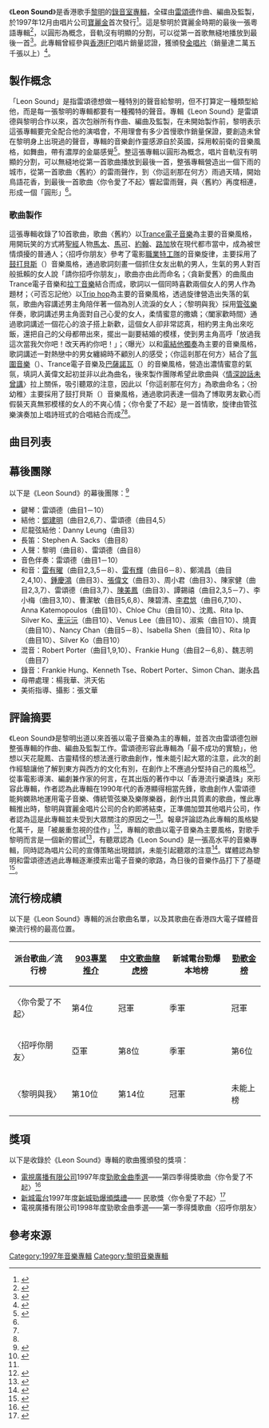 {{Infobox album
| name       = Leon Sound
| original_name  = 
| type       = 專輯
| artist     = [[黎明|黎明]]
| cover      = Leon Sound cover.jpg
| alt        = 《Leon Sound》的唱片專輯封面
| released   = 1997年12月
| format     = 
| recorded   = 1997年
| studio     = 
| genre      = [[流行音樂|流行音樂]]
| length     = {{Duration|m=38|s=04}}
| language   = 粵語
| label      = 寶麗金
| producer   = 雷頌德
| chronology = 黎明
| prev_title = [[Leon's...|Leon's...]]
| prev_year  = 1997
| next_title = [[黎明電影主題曲歌集|黎明電影主題曲歌集]]
| next_year  = 1997
}}

《'''Leon Sound'''》是香港歌手[[黎明|黎明]]的[[錄音室專輯|錄音室專輯]]，全碟由[[雷頌德|雷頌德]]作曲、編曲及監製，於1997年12月由唱片公司[[寶麗金|寶麗金]]首次發行<ref>{{Cite book | author = 林玉鑫| title = 百歌爭嗚 成名曲、流行曲快樂大放送 | location = 北京 | publisher = 海潮出版社 | date = 2001-01 | pages = 371 | ISBN = 7801512839 |language = zh-hans}}</ref>。這是黎明於寶麗金時期的最後一張粵語專輯<ref>{{Cite web|url =https://hk.nextmgz.com/article/2_712650_0|title =能與雷頌德結盟 Leon要多謝一位重要女士|date =2016-12-07|publisher =壹周刊|author =利雲志|language =zh|accessdate =2020-08-25|archive-url =https://web.archive.org/web/20200810214525/https://hk.nextmgz.com/article/2_712650_0|archive-date =2020-08-10|dead-url =yes}}</ref>，以圓形為概念，音軌沒有明顯的分割，可以從第一首歌無縫地播放到最後一首<ref name="夜話港樂2">{{Cite book | author =何言| title =夜話港樂2─填詞人X天王巨星X勁歌金曲|location =香港|publisher =香港中和出版有限公司| date =2015-08| pages =196－200| ISBN =9789888284979|language =zh}}</ref>。此專輯曾經參與[[國際唱片業協會（香港會）|香港IFPI]]唱片銷量認證，獲頒發[[金唱片|金唱片]]（銷量達二萬五千張以上）<ref>{{Cite web|url = http://www.ifpihk.org/www_1/go3e.php|title = 本地金唱片|publisher = 國際唱片業協會（香港會）|language = zh|date = 1997|accessdate = 2020-09-23|archive-url = https://web.archive.org/web/20100323114052/http://www.ifpihk.org/www_1/go3e.php|archive-date = 2010-03-23|dead-url = yes}}</ref>。

==製作概念==
「Leon Sound」是指雷頌德想做一種特別的聲音給黎明，但不打算定一種類型給他，而是每一張黎明的專輯都要有一種獨特的聲音。專輯《Leon Sound》是雷頌德與黎明合作以來，首次包辦所有作曲、編曲及監製，在未開始製作前，黎明表示這張專輯要完全配合他的演唱會，不用理會有多少首慢歌作銷量保證，要創造未曾在黎明身上出現過的聲音，專輯的音樂創作靈感源自於英國，採用較前衛的音樂風格，如舞曲，帶有濃厚的金屬感覺<ref name="Disc Jockey 雜誌">{{Cite book|title = 甚麼叫Leon Sound 雷頌德說|location = 香港|publisher = Disc Jockey 雜誌|date = 1998|accessdate = 2020-10-01|url = https://wx2.sinaimg.cn/large/67df3b43gy1ghrvl03ro1j20u0140qv5.jpg|language = zh|archive-url = https://web.archive.org/web/20201001030930/https://wx2.sinaimg.cn/large/67df3b43gy1ghrvl03ro1j20u0140qv5.jpg|archive-date = 2020-10-01|dead-url = yes}}</ref>。整這張專輯以圓形為概念，唱片音軌沒有明顯的分割，可以無縫地從第一首歌曲播放到最後一首，整張專輯營造出一個下雨的城市，從第一首歌曲〈舊約〉的雷雨聲作，到〈你這剎那在何方〉雨過天晴，開始鳥語花香，到最後一首歌曲〈你令愛了不起〉響起雷雨聲，與〈舊約〉再度相連，形成一個「圓形」<ref name="夜話港樂2"/>。

===歌曲製作===
這張專輯收錄了10首歌曲，歌曲〈舊約〉以[[Trance|Trance]][[電子音樂|電子音樂]]為主要的音樂風格，用開玩笑的方式將[[聖經|聖經]]人物[[馬太|馬太]]、[[馬可_(福音書作者)|馬可]]、[[約翰_(使徒)|約翰]]、[[路加|路加]]放在現代都市當中，成為被世情煩擾的普通人；〈招呼你朋友〉參考了電影[[職業特工隊|職業特工隊]]的音樂旋律，主要採用了[[鼓打貝斯|鼓打貝斯]]（{{lang-en|drum and bass}}）音樂風格，通過歌詞刻畫一個抓住女友出軌的男人，生氣的男人對百般抵賴的女人說「請你招呼你朋友」，歌曲亦由此而命名；〈貪新愛舊〉的曲風由Trance電子音樂和[[拉丁音樂|拉丁音樂]]結合而成，歌詞以一個同時喜歡兩個女人的男人作為題材；〈可否忘記他〉以[[神遊舞曲|Trip hop]]為主要的音樂風格，透過旋律營造出失落的氣氛，歌曲內容講述男主角陪伴著一個為別人流淚的女人；〈黎明與我〉採用[[管弦樂|管弦樂]]伴奏，歌詞講述男主角面對自己心愛的女人，柔情蜜意的撒嬌；〈闔家歡時間〉通過歌詞講述一個花心的浪子搭上新歡，這個女人卻非常認真，相約男主角出來吃飯，還把自己的父母都帶出來，擺出一副要結婚的模樣，使到男主角高呼「放過我這次當我欠你吧！改天再約你吧！」；〈曝光〉以{{link-en|Big beat}}和[[電結他|電結他]][[獨奏|獨奏]]為主要的音樂風格，歌詞講述一對熱戀中的男女纏綿時不顧別人的感受；〈你這剎那在何方〉結合了[[氛圍音樂|氛圍音樂]]（{{lang-en|Ambient music}}）、Trance電子音樂及[[巴薩諾瓦|巴薩諾瓦]]（{{lang-en|Bossa Nova}}）的音樂風格，營造出濃情蜜意的氣氛，填詞人黃偉文起初並非以此為曲名，後來製作團隊希望此歌曲與〈[[情深說話未曾講|情深說話未曾講]]〉拉上關係，吸引聽眾的注意，因此以「你這剎那在何方」為歌曲命名；〈扮幼稚〉主要採用了鼓打貝斯（{{lang-en|drum and bass}}）音樂風格，通過歌詞表達一個為了博取男友歡心而假裝天真無邪模樣的女人的不爽心情；〈你令愛了不起〉是一首情歌，旋律由管弦樂演奏加上唱詩班式的合唱結合而成<ref name="Disc Jockey 雜誌"/><ref name="夜話港樂2"/>。

==曲目列表==
{{tracklist
| headline        = CD
| total_length    = 38:04
| title_width = 30%

| all_music = 雷頌德
| all_arranger = 雷頌德
| all_producer = 雷頌德

| title1         = 舊約
| lyrics1        = [[黃偉文|黃偉文]]
| longnote1      = 
| length1        = 2:50

| title2         = 招呼你朋友
| lyrics2        = [[林夕|林夕]]
| longnote2      = 第二主打
| length2        = 3:54

| title3         = 貪新愛舊
| lyrics3        = 林夕
| longnote3      = 
| length3        = 3:51

| title4         = 可否忘記他
| lyrics4        = [[周禮茂|周禮茂]]
| longnote4      = 
| length4        = 4:06

| title5         = 黎明與我
| lyrics5        = 林夕
| longnote5      = 第三主打
| length5        = 4:07

| title6         = 闔家歡時間
| lyrics6        = 黃偉文<br>（Rap詞：[[Kevin_Li|Kevin Li]]）
| longnote6      = 
| length6        = 3:56

| title7         = 曝光
| lyrics7        = 林夕
| longnote7      = 
| length7        = 2:59

| title8         = 你這剎那在何方
| lyrics8        = 黃偉文
| longnote8      = 與[[雷頌德|雷頌德]]合唱
| length8        = 4:07

| title9         = 扮幼稚
| lyrics9        = 林夕
| longnote9      = 
| length9        = 3:24

| title10        = 你令愛了不起
| lyrics10       = [[林振強|林振強]]
| longnote10     = 第一主打<ref>{{cite news |language = zh |url = https://i.imgur.com/PPAJSZB.jpg |title = Leon Sound |publisher = 報章廣告 |date = 1997 |accessdate = 2021-05-23 |archive-url = https://web.archive.org/web/20210523122347/https://i.imgur.com/PPAJSZB.jpg |archive-date = 2021-05-23 |dead-url = yes }}</ref>
| length10       = 4:03
}}
{{Tracklist
| headline = VCD
| extra_column = 導演
| title_width = 54%
| title1 = 100樣可能
| note1 = 音樂短片
| extra1 = 張文幹
}}

==幕後團隊==
以下是《Leon Sound》的幕後團隊：<ref>{{Cite web |url = https://www.discogs.com/Leon-Lai-Leon-Sound/release/9196408 |title = Leon Lai–Leon Sound |date = 1997-12 |publisher = Discogs |language = en |accessdate = 2021-05-23 |archive-url = https://web.archive.org/web/20200926231913/https://www.discogs.com/Leon-Lai-Leon-Sound/release/9196408 |archive-date = 2020-09-26 |dead-url = no }}</ref>
*鍵琴：雷頌德（曲目1－10）
*結他：[[鄧建明|鄧建明]]（曲目2,6,7）、雷頌德（曲目4,5）
*尼龍弦結他：Danny Leung（曲目3）
*長笛：Stephen A. Sacks（曲目8）
*人聲：黎明（曲目8）、雷頌德（曲目8）
*音色伴奏：雷頌德（曲目1－10）
*和音：[[雷有曜|雷有曜]]（曲目2,3,5－8）、[[雷有輝|雷有輝]]（曲目6－8）、鄭鴻昌（曲目2,4,10）、[[鍾慶鴻|鍾慶鴻]]（曲目3）、[[張偉文|張偉文]]（曲目3）、周小君（曲目3）、陳家健（曲目2,3,7）、雷頌德（曲目3,7）、[[陳美鳳_(香港)|陳美鳳]]（曲目3）、譚錫禧（曲目2,3,5－7）、李小梅（曲目3,10）、曹潔敏（曲目5,6,8）、陳碧清、[[李君筑|李君筑]]（曲目6,7,10）、Anna Katemopoulos（曲目10）、Chloe Chu（曲目10）、沈鳳、Rita Ip、Silver Ko、[[車沅沅|車沅沅]]（曲目10）、Venus Lee（曲目10）、淑紫（曲目10）、燒賣（曲目10）、Nancy Chan（曲目5－8）、Isabella Shen（曲目10）、Rita Ip（曲目10）、Silver Ko（曲目10）
*混音：Robert Porter（曲目1,9,10）、Frankie Hung（曲目2－6,8）、魏志明（曲目7）
*錄音：Frankie Hung、Kenneth Tse、Robert Porter、Simon Chan、謝永昌
*母帶處理：楊我華、洪天佑
*美術指導、攝影：張文華

==評論摘要==
《Leon Sound》是黎明出道以來首張以電子音樂為主的專輯，並首次由雷頌德包辦整張專輯的作曲、編曲及監製工作。雷頌德形容此專輯為「最不成功的實驗」，他想以天花龍鳳、古靈精怪的想法進行歌曲創作，惟未能引起大眾的注意，此次的創作經驗讓他了解到東方與西方的文化有別，在創作上不應過分堅持自己的風格<ref>{{Cite web |url = https://i.imgur.com/VFRHt4Q.jpg |title = 連番受挫如犯太歲|date = 2016 |publisher = 明報周刊 |language = zh |accessdate = 2022-03-07|archive-url = https://web.archive.org/web/20220227044220/https://i.imgur.com/VFRHt4Q.jpg|archive-date = 2022-02-27|dead-url = yes}}</ref>。從事電影導演、編劇兼作家的何言，在其出版的著作中以「香港流行樂遺珠」來形容此專輯，作者認為此專輯在1990年代的香港顯得相當先鋒，歌曲創作人雷頌德能夠嫻熟地運用電子音樂、傳統管弦樂及樂隊樂器，創作出具質素的歌曲，惟此專輯推出時，黎明與寶麗金唱片公司的合約即將結束，正準備加盟其他唱片公司，作者認為這是此專輯並未受到大眾關注的原因之一<ref name="夜話港樂2"/>。報章評論認為此專輯的風格變化萬千，是「被嚴重忽視的佳作」<ref>{{cite news |language = zh |url = https://hd.stheadline.com/news/columns/1233/20200325/843484/%E5%B0%88%E6%AC%84-Music-Chat-%E9%BB%8E%E5%A4%A9%E7%8E%8B%E6%9C%80%E5%85%B7%E9%9F%B3%E6%A8%82%E9%87%8E%E5%BF%83 |title = Music Chat——黎天王最具音樂野心 |publisher = 頭條日報 |date = 2020-03-25 |accessdate = 2020-04-02 |archive-url = https://web.archive.org/web/20200325045732/https://hd.stheadline.com/news/columns/1233/20200325/843484/%E5%B0%88%E6%AC%84-Music-Chat-%E9%BB%8E%E5%A4%A9%E7%8E%8B%E6%9C%80%E5%85%B7%E9%9F%B3%E6%A8%82%E9%87%8E%E5%BF%83 |archive-date = 2020-03-25 |dead-url = no }}</ref>，專輯的歌曲以電子音樂為主要風格，對歌手黎明而言是一個新的嘗試<ref>{{cite news |language = zh |url = https://i.imgur.com/kO1vYQy.jpg |title = 小室哲Mark教黎明跳舞 |date = 1997-12 |accessdate = 2021-05-23 |archive-url = https://web.archive.org/web/20210523123329/https://i.imgur.com/kO1vYQy.jpg |archive-date = 2021-05-23 |dead-url = yes }}</ref>，有聽眾認為《Leon Sound》是一張高水平的音樂專輯，同時認為唱片公司的宣傳策略出現錯誤，未能引起聽眾的注意<ref>{{cite news |language = zh |url = https://i.imgur.com/554RXH2.jpg |title = 黎明新碟雷頌德功勞多 |date = 1997 |accessdate = 2021-05-23 |archive-url = https://web.archive.org/web/20210523123457/https://i.imgur.com/554RXH2.jpg |archive-date = 2021-05-23 |dead-url = yes }}</ref>。媒體認為黎明和雷頌德透過此專輯逐漸摸索出電子音樂的歌路，為日後的音樂作品打下了基礎<ref>{{cite news|language =zh|author =王嘉政|url =https://www.hk01.com/%E8%97%9D%E6%96%87/101409/%E5%9B%9E%E6%AD%B8%E5%BB%BF%E5%B9%B4-%E5%9B%9E%E5%B8%B6%E9%BB%8E%E6%98%8E%E7%8E%A9%E4%B8%B2%E5%9C%8B%E6%AD%8C-%E4%BE%AE%E8%BE%B1%E6%8C%87%E8%B2%AC%E5%BC%95%E7%99%BC97%E9%9B%BB%E9%9F%B3%E9%9D%A9%E5%91%BD|title =回帶黎明玩串國歌 侮辱指責引發97電音革命|publisher =香港01|date =2017-06-30|access-date =2019-12-12|archive-url =https://web.archive.org/web/20181110040625/https://www.hk01.com/%E8%97%9D%E6%96%87/101409/%E5%9B%9E%E6%AD%B8%E5%BB%BF%E5%B9%B4-%E5%9B%9E%E5%B8%B6%E9%BB%8E%E6%98%8E%E7%8E%A9%E4%B8%B2%E5%9C%8B%E6%AD%8C-%E4%BE%AE%E8%BE%B1%E6%8C%87%E8%B2%AC%E5%BC%95%E7%99%BC97%E9%9B%BB%E9%9F%B3%E9%9D%A9%E5%91%BD|archive-date =2018-11-10|dead-url =no}}</ref>。

== 流行榜成績 ==
以下是《Leon Sound》專輯的派台歌曲名單，以及其歌曲在香港四大電子媒體音樂流行榜的最高位置。
{| class="wikitable" align="center"
|-
! 派台歌曲／流行榜 !! [[903專業推介|903專業推介]] !! [[中文歌曲龍虎榜|中文歌曲龍虎榜]] !! 新城電台勁爆本地榜 !! [[勁歌金榜|勁歌金榜]]
|-
|〈你令愛了不起〉||第4位||冠軍||季軍||冠軍
|-
|〈招呼你朋友〉||亞軍||第8位||季軍||第6位
|-
|〈黎明與我〉||第10位||第14位||冠軍||未能上榜
|}

==獎項==
以下是收錄於《Leon Sound》專輯的歌曲獲頒發的獎項：
*[[電視廣播有限公司|電視廣播有限公司]]1997年度[[勁歌金曲優秀選|勁歌金曲季選]]——第四季得獎歌曲〈你令愛了不起〉<ref>{{Cite web |url = https://programme.mytvsuper.com/tc/128063 |title = 一九九七年勁歌金曲第四季季選 |publisher = My TV Super |date = 2020 |language = zh |accessdate = 2020-09-05 |archive-url = https://web.archive.org/web/20200917140215/https://programme.mytvsuper.com/tc/128063 |archive-date = 2020-09-17 |dead-url = yes }}</ref>
*[[新城電台|新城電台]]1997年度[[新城勁爆頒獎禮|新城勁爆頒獎禮]]—— 民歌獎〈你令愛了不起〉<ref>{{cite news|language = zh|url = https://i.imgur.com/KLtXNgh.jpg|title = 新城勁爆流行音樂頒獎禮賽果|publisher = 明報|date = 1998-01-15|accessdate = 2021-05-23|archive-url = https://web.archive.org/web/20210523123912/https://i.imgur.com/KLtXNgh.jpg|archive-date = 2021-05-23|dead-url = yes}}</ref>
*電視廣播有限公司1998年度勁歌金曲季選——第一季得獎歌曲〈招呼你朋友〉

==參考來源==
{{reflist|2}}
{{portal bar|音樂}}
{{黎明}}
[[Category:1997年音樂專輯|Category:1997年音樂專輯]]
[[Category:黎明音樂專輯|Category:黎明音樂專輯]]